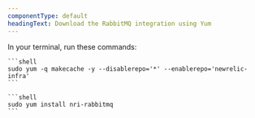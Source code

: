 ```yaml
---
componentType: default
headingText: Download the RabbitMQ integration using Yum
---
```


In your terminal, run these commands:

    ```shell
    sudo yum -q makecache -y --disablerepo='*' --enablerepo='newrelic-infra'
    ```

    ```shell
    sudo yum install nri-rabbitmq
    ```